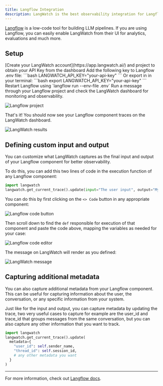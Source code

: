 ```yaml
---
title: Langflow Integration
description: LangWatch is the best observability integration for Langflow
---
```


[Langflow](https://www.langflow.org/) is a low-code tool for building LLM pipelines. If you are using Langflow, you can easily enable LangWatch from their UI for analytics, evaluations and much more.

## Setup

<Steps>
<Step title="Obtain your API Key">
[Create your LangWatch account](https://app.langwatch.ai/) and project to obtain your API Key from the dashboard
</Step>
<Step title="Environment Variables">
Add the following key to Langflow .env file:
```bash
LANGWATCH_API_KEY="your-api-key"
```
Or export in in your terminal:
```bash
export LANGWATCH_API_KEY="your-api-key"
```
</Step>
<Step title="Restart Langflow">
Restart Langflow using `langflow run --env-file .env`
</Step>
<Step title="Test the integration">
Run a message through your Langflow project and check the LangWatch dashboard for monitoring and observability.

![Langflow project](/images/integration/langflow/langflow-1.png)

That's it! You should now see your Langflow component traces on the LangWatch dashboard.

![LangWatch results](/images/integration/langflow/langflow-2.png)
</Step>
</Steps>

## Defining custom input and output

You can customize what LangWatch captures as the final input and output of your Langflow component for better observability.

To do this, you can add this two lines of code in the execution function of any Langflow component:

```python
import langwatch
langwatch.get_current_trace().update(input="The user input", output="My bot output")
```

You can do this by first clicking on the `<> Code` button in any appropriate component:

![Langflow code button](/images/integration/langflow/langflow-code.png)

Then scroll down to find the `def` responsible for execution of that component and paste the code above, mapping the variables as needed for your case:

![Langflow code editor](/images/integration/langflow/langflow-langwatch-call.png)

The message on LangWatch will render as you defined:

![LangWatch message](/images/integration/langflow/langwatch-message.png)


## Capturing additional metadata

You can also capture additional metadata from your Langflow component. This can be useful for capturing information about the user, the conversation, or any specific information from your system.

Just like for the input and output, you can capture metadata by updating the trace, two very useful cases to capture for example are the user_id and trace_id that groups messages from the same conversation,
but you can also capture any other information that you want to track.

```python
import langwatch
langwatch.get_current_trace().update(
  metadata={
    "user_id": self.sender_name,
    "thread_id": self.session_id,
    # any other metadata you want
  }
)
```

---

For more information, check out [Langflow docs](https://docs.langflow.org/).